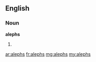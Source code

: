 ==English==

===Noun===
'''alephs'''

# {{plural of|[[aleph]]}}

[[ar:alephs]]
[[fr:alephs]]
[[mg:alephs]]
[[my:alephs]]